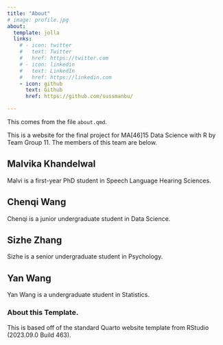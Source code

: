 ```yaml
---
title: "About"
# image: profile.jpg
about:
  template: jolla
  links:
    # - icon: twitter
    #   text: Twitter
    #   href: https://twitter.com
    # - icon: linkedin
    #   text: LinkedIn
    #   href: https://linkedin.com
    - icon: github
      text: Github
      href: https://github.com/sussmanbu/

---
```



This comes from the file `about.qmd`.

This is a website for the final project for MA[46]15 Data Science with R by Team Group 11.
The members of this team are below.

## Malvika Khandelwal

Malvi is a first-year PhD student in Speech Language Hearing Sciences.

## Chenqi Wang

Chenqi is a junior undergraduate student in Data Science.

## Sizhe Zhang

Sizhe is a senior undergraduate student in Psychology.

## Yan Wang
Yan Wang is a undergraduate student in Statistics.

<!-- Please leave in the information below -->

### About this Template.

This is based off of the standard Quarto website template from RStudio (2023.09.0 Build 463).
